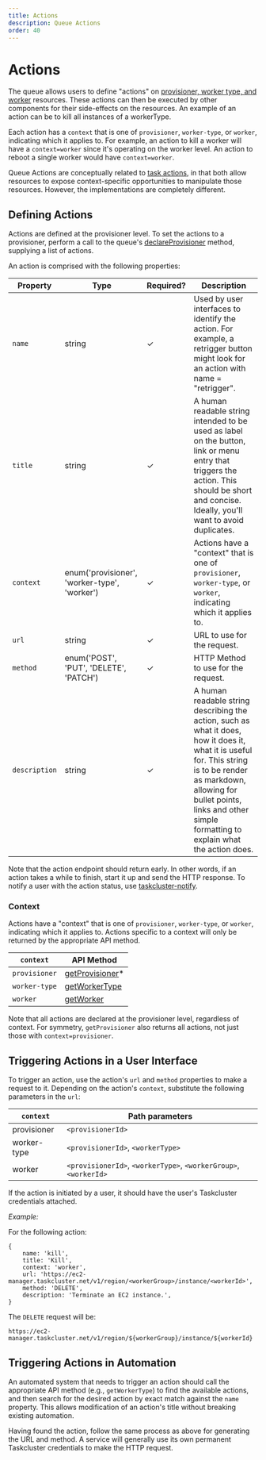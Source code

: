 ```yaml
---
title: Actions
description: Queue Actions
order: 40
---
```


# Actions

The queue allows users to define "actions" on [provisioner, worker type, and
worker](worker-hierarchy) resources. These actions can then be executed by
other components for their side-effects on the resources.  An example of an
action can be to kill all instances of a workerType.

Each action has a `context` that is one of `provisioner`, `worker-type`, or
`worker`, indicating which it applies to. For example, an action to kill a
worker will have a `context=worker` since it's operating on the worker level.
An action to reboot a single worker would have `context=worker`.

Queue Actions are conceptually related to [task
actions](/docs/manual/using/actions), in that both allow resources to expose
context-specific opportunities to manipulate those resources.  However, the
implementations are completely different.

## Defining Actions

Actions are defined at the provisioner level. To set the actions to a
provisioner, perform a call to the queue's
[declareProvisioner](/docs/reference/platform/queue/api#declareProvisioner)
method, supplying a list of actions.

An action is comprised with the following properties:

| Property      | Type                                          | Required? | Description                                                                                                                                                                                                                                         |
|---------------|-----------------------------------------------|-----------|-----------------------------------------------------------------------------------------------------------------------------------------------------------------------------------------------------------------------------------------------------|
| `name`        | string                                        | ✓         | Used by user interfaces to identify the action. For example, a retrigger button might look for an action with name = "retrigger".                                                                                                                   |
| `title`       | string                                        | ✓         | A human readable string intended to be used as label on the button, link or menu entry that triggers the action. This should be short and concise. Ideally, you'll want to avoid duplicates.                                                        |
| `context`     | enum('provisioner', 'worker-type', 'worker')  | ✓         | Actions have a "context" that is one of `provisioner`, `worker-type`, or `worker`, indicating which it applies to.                                                                                                                                  |
| `url`         | string                                        | ✓         | URL to use for the request.                                                                                                                                                                                                                         |
| `method`      | enum('POST', 'PUT', 'DELETE', 'PATCH')        | ✓         | HTTP Method to use for the request.                                                                                                                                                                                                                 |
| `description` | string                                        | ✓         | A human readable string describing the action, such as what it does, how it does it, what it is useful for. This string is to be render as markdown, allowing for bullet points, links and other simple formatting to explain what the action does. |


Note that the action endpoint should return early. In other words, if an action takes a while
to finish, start it up and send the HTTP response. To notify a user with the action status,
use [taskcluster-notify](/docs/reference/core/notify).


### Context

Actions have a "context" that is one of `provisioner`, `worker-type`, or `worker`, indicating which it applies to.  Actions
specific to a context will only be returned by the appropriate API method.

| `context`     | API Method                                                                             |
|---------------|----------------------------------------------------------------------------------------|
| `provisioner` | [getProvisioner](/docs/reference/platform/queue/api#getProvisioner)* |
| `worker-type` | [getWorkerType](/docs/reference/platform/queue/api#getWorkerType)    |
| `worker`      | [getWorker](/docs/reference/platform/queue/api#getWorker)            |

Note that all actions are declared at the provisioner level, regardless of
context.  For symmetry, `getProvisioner` also returns all actions, not just
those with `context=provisioner`.

## Triggering Actions in a User Interface

To trigger an action, use the action's `url` and `method` properties to make a request to it.
Depending on the action's `context`, substitute the following parameters in the `url`:

| `context`   | Path parameters                                                  |
|-------------|------------------------------------------------------------------|
| provisioner | `<provisionerId>`                                                |
| worker-type | `<provisionerId>`, `<workerType>`                                |
| worker      | `<provisionerId>`, `<workerType>`, `<workerGroup>`, `<workerId>` |

If the action is initiated by a user, it should have the user's Taskcluster
credentials attached.

_Example:_

For the following action:
```
{
    name: 'kill',
    title: 'Kill',
    context: 'worker',
    url: 'https://ec2-manager.taskcluster.net/v1/region/<workerGroup>/instance/<workerId>',
    method: 'DELETE',
    description: 'Terminate an EC2 instance.',
}
```

The `DELETE` request will be:

```
https://ec2-manager.taskcluster.net/v1/region/${workerGroup}/instance/${workerId}
```
## Triggering Actions in Automation

An automated system that needs to trigger an action should call the appropriate
API method (e.g., `getWorkerType`) to find the available actions, and then
search for the desired action by exact match against the `name` property. This
allows modification of an action's title without breaking existing automation.

Having found the action, follow the same process as above for generating the
URL and method. A service will generally use its own permanent Taskcluster
credentials to make the HTTP request.
